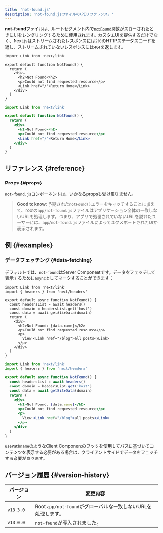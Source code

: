 ```yaml
---
title: 'not-found.js'
description: 'not-found.jsファイルのAPIリファレンス。'
---
```


**not-found**ファイルは、ルートセグメント内で[`notFound`](/docs/app/api-reference/functions/not-found)関数がスローされたときにUIをレンダリングするために使用されます。カスタムUIを提供するだけでなく、Next.jsはストリームされたレスポンスには`200`のHTTPステータスコードを返し、ストリームされていないレスポンスには`404`を返します。

<Tabs>
<TabItem value="tsx" label="TypeScript">

```tsx title="app/not-found.tsx" switcher
import Link from 'next/link'

export default function NotFound() {
  return (
    <div>
      <h2>Not Found</h2>
      <p>Could not find requested resource</p>
      <Link href="/">Return Home</Link>
    </div>
  )
}
```

</TabItem>
</Tabs>
<Tabs>
<TabItem value="jsx" label="JavaScript">

```jsx title="app/blog/not-found.js" switcher
import Link from 'next/link'

export default function NotFound() {
  return (
    <div>
      <h2>Not Found</h2>
      <p>Could not find requested resource</p>
      <Link href="/">Return Home</Link>
    </div>
  )
}
```

</TabItem>
</Tabs>

## リファレンス {#reference}

### Props {#props}

`not-found.js`コンポーネントは、いかなるpropsも受け取りません。

> **Good to know**: 予期された`notFound()`エラーをキャッチすることに加えて、rootの`app/not-found.js`ファイルはアプリケーション全体の一致しないURLも処理します。つまり、アプリで処理されていないURLを訪れたユーザーには、`app/not-found.js`ファイルによってエクスポートされたUIが表示されます。

## 例 {#examples}

### データフェッチング {#data-fetching}

デフォルトでは、`not-found`はServer Componentです。データをフェッチして表示するために`async`としてマークすることができます：

<Tabs>
<TabItem value="tsx" label="TypeScript">

```tsx title="app/not-found.tsx" switcher
import Link from 'next/link'
import { headers } from 'next/headers'

export default async function NotFound() {
  const headersList = await headers()
  const domain = headersList.get('host')
  const data = await getSiteData(domain)
  return (
    <div>
      <h2>Not Found: {data.name}</h2>
      <p>Could not find requested resource</p>
      <p>
        View <Link href="/blog">all posts</Link>
      </p>
    </div>
  )
}
```

</TabItem>
<TabItem value="jsx" label="JavaScript">

```jsx title="app/not-found.jsx" switcher
import Link from 'next/link'
import { headers } from 'next/headers'

export default async function NotFound() {
  const headersList = await headers()
  const domain = headersList.get('host')
  const data = await getSiteData(domain)
  return (
    <div>
      <h2>Not Found: {data.name}</h2>
      <p>Could not find requested resource</p>
      <p>
        View <Link href="/blog">all posts</Link>
      </p>
    </div>
  )
}
```

</TabItem>
</Tabs>

`usePathname`のようなClient Componentのフックを使用してパスに基づいてコンテンツを表示する必要がある場合は、クライアントサイドでデータをフェッチする必要があります。

## バージョン履歴 {#version-history}

| バージョン | 変更内容                                                      |
| ---------- | ------------------------------------------------------------- |
| `v13.3.0`  | Root `app/not-found`がグローバルな一致しないURLを処理します。 |
| `v13.0.0`  | `not-found`が導入されました。                                 |
